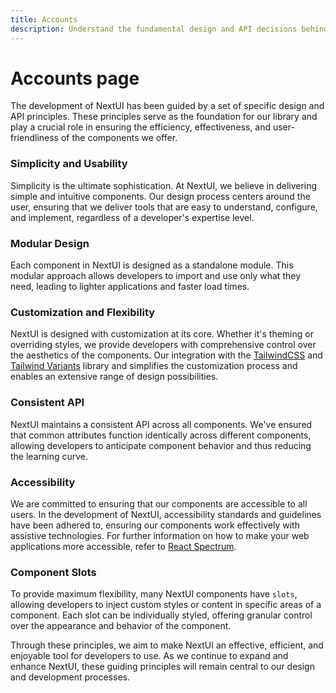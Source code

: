 ```yaml
---
title: Accounts
description: Understand the fundamental design and API decisions behind the development of NextUI.
---
```


# Accounts page 

The development of NextUI has been guided by a set of specific design and API principles.
These principles serve as the foundation for our library and play a crucial role in ensuring
the efficiency, effectiveness, and user-friendliness of the components we offer.

### Simplicity and Usability

Simplicity is the ultimate sophistication. At NextUI, we believe in delivering simple and
intuitive components. Our design process centers around the user, ensuring that we deliver
tools that are easy to understand, configure, and implement, regardless of a developer's
expertise level.

### Modular Design

Each component in NextUI is designed as a standalone module. This modular approach allows
developers to import and use only what they need, leading to lighter applications and faster
load times.

### Customization and Flexibility

NextUI is designed with customization at its core. Whether it's theming or overriding styles,
we provide developers with comprehensive control over the aesthetics of the components. Our
integration with the [TailwindCSS](https://tailwindcss.com/) and [Tailwind Variants](https://tailwind-variants.org)
library and simplifies the customization process and enables an extensive range of design possibilities.

### Consistent API

NextUI maintains a consistent API across all components. We've ensured that common attributes
function identically across different components, allowing developers to anticipate component
behavior and thus reducing the learning curve.

### Accessibility

We are committed to ensuring that our components are accessible to all users.
In the development of NextUI, accessibility standards and guidelines have been adhered to,
ensuring our components work effectively with assistive technologies. For further information
on how to make your web applications more accessible, refer to [React Spectrum](https://react-spectrum.adobe.com/react-aria/index.html).

### Component Slots

To provide maximum flexibility, many NextUI components have `slots`, allowing developers to
inject custom styles or content in specific areas of a component. Each slot can be individually
styled, offering granular control over the appearance and behavior of the component.

<Spacer y={4}/>

Through these principles, we aim to make NextUI an effective, efficient, and enjoyable tool
for developers to use. As we continue to expand and enhance NextUI, these guiding principles
will remain central to our design and development processes.

